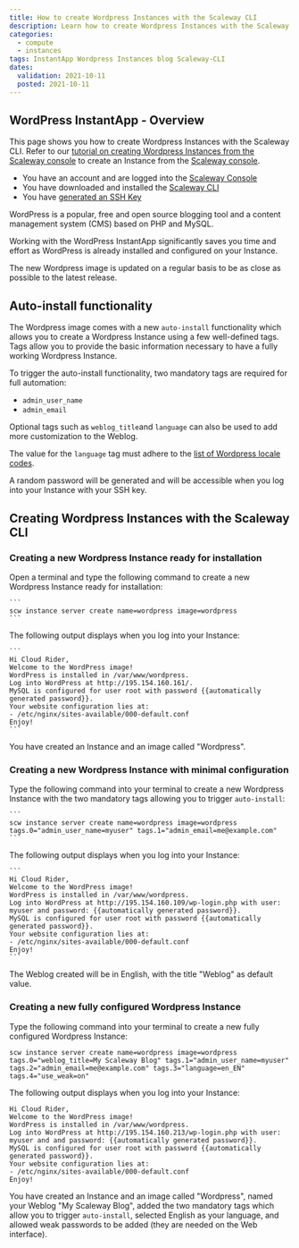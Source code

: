 ```yaml
---
title: How to create Wordpress Instances with the Scaleway CLI 
description: Learn how to create Wordpress Instances with the Scaleway CLI 
categories:
  - compute
  - instances
tags: InstantApp Wordpress Instances blog Scaleway-CLI 
dates:
  validation: 2021-10-11
  posted: 2021-10-11
---
```



## WordPress InstantApp - Overview

This page shows you how to create Wordpress Instances with the Scaleway CLI. Refer to our [tutorial on creating Wordpress Instances from the Scaleway console](/tutorials/wordpress-instantapp/) to create an Instance from the [Scaleway console](https://console.scaleway.com/). 

<Message type="requirement">

  - You have an account and are logged into the [Scaleway Console](https://console.scaleway.com/)
  - You have downloaded and installed the [Scaleway CLI](https://github.com/scaleway/scaleway-cli#scaleway-cli-v2/)
  - You have [generated an SSH Key](/console/my-project/how-to/create-ssh-key/)

</Message>


WordPress is a popular, free and open source blogging tool and a content management system (CMS) based on PHP and MySQL.

Working with the WordPress InstantApp significantly saves you time and effort as WordPress is already installed and configured on your Instance. 

The new Wordpress image is updated on a regular basis to be as close as possible to the latest release. 

## Auto-install functionality

The Wordpress image comes with a new `auto-install` functionality which allows you to create a Wordpress Instance using a few well-defined tags. 
Tags allow you to provide the basic information necessary to have a fully working Wordpress Instance. 

To trigger the auto-install functionality, two mandatory tags are required for full automation: 

 - `admin_user_name`
 - `admin_email`


Optional tags such as `weblog_title`and `language` can also be used to add more customization to the Weblog. 

<Message type="note">

 The value for the `language` tag must adhere to the [list of Wordpress locale codes](https://wpastra.com/docs/complete-list-wordpress-locale-codes).

</Message>

A random password will be generated and will be accessible when you log into your Instance with your SSH key.

## Creating Wordpress Instances with the Scaleway CLI 


### Creating a new Wordpress Instance ready for installation


Open a terminal and type the following command to create a new Wordpress Instance ready for installation: 

    ```
    scw instance server create name=wordpress image=wordpress
    ```
The following output displays when you log into your Instance: 

    ```
    Hi Cloud Rider,
    Welcome to the WordPress image!
    WordPress is installed in /var/www/wordpress.
    Log into WordPress at http://195.154.160.161/.
    MySQL is configured for user root with password {{automatically generated password}}.
    Your website configuration lies at:
    - /etc/nginx/sites-available/000-default.conf
    Enjoy!
    ```

<Message type="note">

 You have created an Instance and an image called "Wordpress". 

</Message>

### Creating a new Wordpress Instance with minimal configuration


Type the following command into your terminal to create a new Wordpress Instance with the two mandatory tags allowing you to trigger `auto-install`: 

    ```
    scw instance server create name=wordpress image=wordpress tags.0="admin_user_name=myuser" tags.1="admin_email=me@example.com"
    ```
The following output displays when you log into your Instance: 

    ```
    Hi Cloud Rider,
    Welcome to the WordPress image!
    WordPress is installed in /var/www/wordpress.
    Log into WordPress at http://195.154.160.109/wp-login.php with user: myuser and password: {{automatically generated password}}.
    MySQL is configured for user root with password {{automatically generated password}}.
    Your website configuration lies at:
    - /etc/nginx/sites-available/000-default.conf
    Enjoy!
    ```

<Message type="note">

 The Weblog created will be in English, with the title "Weblog" as default value.

</Message>


### Creating a new fully configured Wordpress Instance 

Type the following command into your terminal to create a new fully configured Wordpress Instance: 

  ```
  scw instance server create name=wordpress image=wordpress tags.0="weblog_title=My Scaleway Blog" tags.1="admin_user_name=myuser" tags.2="admin_email=me@example.com" tags.3="language=en_EN" tags.4="use_weak=on"
  ```
The following output displays when you log into your Instance:

  ```
  Hi Cloud Rider,
  Welcome to the WordPress image!
  WordPress is installed in /var/www/wordpress.
  Log into WordPress at http://195.154.160.213/wp-login.php with user: myuser and and password: {{automatically generated password}}.
  MySQL is configured for user root with password {{automatically generated password}}.
  Your website configuration lies at:
  - /etc/nginx/sites-available/000-default.conf
  Enjoy!
  ```

<Message type="note">

 You have created an Instance and an image called "Wordpress", named your Weblog "My Scaleway Blog", added the two mandatory tags which allow you to trigger `auto-install`, selected English as your language, and allowed weak passwords to be added (they are needed on the Web interface).

</Message>
